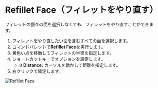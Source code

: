 
# Refillet Face（フィレットをやり直す）

<Reference shortcut="" command="Refillet Face" button="" />

フィレットの個々の面を選択しなくても、フィレットをやり直すことができます。

1. フィレットをやり直したい面を含むすべての面を選択します。
2. コマンドパレットで**Refillet Face**を実行します。
3. 黄色い点を移動してフィレットの半径を指定します。
4. ショートカットキーでオプションを設定します。
    - <kbd>D</kbd> **Distance:** カーソルを動かして距離を指定します。
5. 右クリックで確定します。

![Refillet Face](/img/refillet-face.gif)



